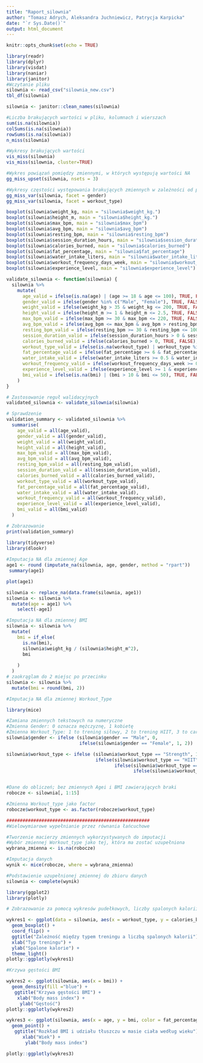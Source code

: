 ```yaml
---
title: "Raport_silownia"
author: "Tomasz Adrych, Aleksandra Juchniewicz, Patrycja Karpicka"
date: "`r Sys.Date()`"
output: html_document
---
```


```r
knitr::opts_chunk$set(echo = TRUE)
```

```r
library(readr)
library(dplyr)
library(visdat)
library(naniar)
library(janitor)
#Wczytanie pliku
silownia <- read_csv("silownia_new.csv")
tbl_df(silownia)

silownia <- janitor::clean_names(silownia)

#Liczba brakujących wartości w pliku, kolumnach i wierszach
sum(is.na(silownia))
colSums(is.na(silownia))
rowSums(is.na(silownia))
n_miss(silownia)

#Wykresy brakujących wartości 
vis_miss(silownia)
vis_miss(silownia, cluster=TRUE)

#Wykres powiązań pomiędzy zmiennymi, w których występują wartości NA 
gg_miss_upset(silownia, nsets = 3)

#Wykresy częstości występowania brakujących zmiennych w zależności od płci i rodzaju ćwiczeń
gg_miss_var(silownia, facet = gender)
gg_miss_var(silownia, facet = workout_type)

```

```r
boxplot(silownia$weight_kg, main = "silownia$weight_kg.")
boxplot(silownia$height_m, main = "silownia$height_kg.")
boxplot(silownia$max_bpm, main = "silownia$max_bpm")
boxplot(silownia$avg_bpm, main = "silownia$avg_bpm")
boxplot(silownia$resting_bpm, main = "silownia$resting_bpm")
boxplot(silownia$session_duration_hours, main = "silownia$session_duration_hours.")
boxplot(silownia$calories_burned, main = "silownia$calories_burned")
boxplot(silownia$fat_percentage, main = "silownia$fat_percentage")
boxplot(silownia$water_intake_liters, main = "silownia$water_intake_liters.")
boxplot(silownia$workout_frequency_days_week, main = "silownia$workout_frequency_days_week")
boxplot(silownia$experience_level, main = "silownia$experience_level")

```

```r
validate_silownia <- function(silownia) {
  silownia %>%
    mutate(
      age_valid = ifelse(is.na(age) | (age >= 18 & age <= 100), TRUE, FALSE),
      gender_valid = ifelse(gender %in% c("Male", "Female"), TRUE, FALSE),
      weight_valid = ifelse(weight_kg > 35 & weight_kg <= 200, TRUE, FALSE),
      height_valid = ifelse(height_m >= 1 & height_m <= 2.5, TRUE, FALSE),
      max_bpm_valid = ifelse(max_bpm >= 30 & max_bpm <= 220, TRUE, FALSE),
      avg_bpm_valid = ifelse(avg_bpm <= max_bpm & avg_bpm > resting_bpm, TRUE, FALSE),
      resting_bpm_valid = ifelse(resting_bpm >= 30 & resting_bpm <= 100, TRUE, FALSE),
      session_duration_valid = ifelse(session_duration_hours > 0 & session_duration_hours <= 12, TRUE, FALSE),
      calories_burned_valid = ifelse(calories_burned > 0, TRUE, FALSE),
      workout_type_valid = ifelse(is.na(workout_type) | workout_type %in% c("Yoga", "Cardio", "Strength", "HIIT"), TRUE, FALSE),
      fat_percentage_valid = ifelse(fat_percentage >= 6 & fat_percentage <= 100, TRUE, FALSE),
      water_intake_valid = ifelse(water_intake_liters >= 0.5 & water_intake_liters <= 5, TRUE, FALSE),
      workout_frequency_valid = ifelse(workout_frequency_days_week >= 0 & workout_frequency_days_week <= 7, TRUE, FALSE),
      experience_level_valid = ifelse(experience_level >= 1 & experience_level <= 3, TRUE, FALSE),
      bmi_valid = ifelse(is.na(bmi) | (bmi > 10 & bmi <= 50), TRUE, FALSE)
    )
}

# Zastosowanie reguł walidacyjnych
validated_silownia <- validate_silownia(silownia)

# Sprawdzenie 
validation_summary <- validated_silownia %>%
  summarise(
    age_valid = all(age_valid),
    gender_valid = all(gender_valid),
    weight_valid = all(weight_valid),
    height_valid = all(height_valid),
    max_bpm_valid = all(max_bpm_valid),
    avg_bpm_valid = all(avg_bpm_valid),
    resting_bpm_valid = all(resting_bpm_valid),
    session_duration_valid = all(session_duration_valid),
    calories_burned_valid = all(calories_burned_valid),
    workout_type_valid = all(workout_type_valid),
    fat_percentage_valid = all(fat_percentage_valid),
    water_intake_valid = all(water_intake_valid),
    workout_frequency_valid = all(workout_frequency_valid),
    experience_level_valid = all(experience_level_valid),
    bmi_valid = all(bmi_valid)
  )

# Zobrazowanie 
print(validation_summary)


```

```r
library(tidyverse)
library(dlookr)
 
#Imputacja NA dla zmiennej Age
age1 <- round (imputate_na(silownia, age, gender, method = "rpart"))
 summary(age1)

plot(age1)

silownia <- replace_na(data.frame(silownia, age1))
silownia <- silownia %>% 
  mutate(age = age1) %>%
    select(-age1)

#Imputacja NA dla zmiennej BMI
silownia <- silownia %>%
  mutate(
    bmi = if_else(
      is.na(bmi),                                                
      silownia$weight_kg / (silownia$height_m^2),        
      bmi                                                        
      
    )
  )
# zaokrąglam do 2 miejsc po przecinku 
silownia <- silownia %>%
  mutate(bmi = round(bmi, 2))

#Imputacja NA dla zmiennej Workout_Type

library(mice)

#Zamiana zmiennych tekstowych na numeryczne 
#Zmienna Gender: 0 oznacza mężczyznę, 1 kobietę
#Zmienna Workout_Type: 1 to trening siłowy, 2 to trening HIIT, 3 to cardio, a 4 oznacza yogę
silownia$gender <- ifelse (silownia$gender == "Male", 0, 
                           ifelse(silownia$gender == "Female", 1, 2))

silownia$workout_type <- ifelse (silownia$workout_type == "Strength", 1, 
                                 ifelse(silownia$workout_type == "HIIT", 2, 
                                        ifelse(silownia$workout_type == "Cardio", 3,
                                               ifelse(silownia$workout_type == "Yoga", 4, 5))))


#Dane do obliczeń; bez zmiennych Agei i BMI zawierających braki
robocze <- silownia[, 1:15]

#Zmienna Workout_type jako factor
robocze$workout_type <- as.factor(robocze$workout_type)

#####################################################
#Wielowymiarowe wypełnianie przez równania łańcuchowe 

#Tworzenie macierzy zmiennych wykorzystywanych do imputacji
#Wybór zmiennej Workout_type jako tej, która ma zostać uzupełniona
wybrana_zmienna <- is.na(robocze)

#Imputacja danych
wynik <- mice(robocze, where = wybrana_zmienna)

#Podstawienie uzupełnionej zmiennej do zbioru danych
silownia <- complete(wynik)

```

```r
library(ggplot2)
library(plotly)

# Zobrazowanie za pomocą wykresów pudełkowych, liczby spalonych kalorii w zależności od wykonywanego treningu

wykres1 <- ggplot(data = silownia, aes(x = workout_type, y = calories_burned)) +
  geom_boxplot() +
  coord_flip() +
  ggtitle("Zależność między typem treningu a liczbą spalonych kalorii") +
  xlab("Typ treningu") +
  ylab("Spalone kalorie") +
  theme_light()
plotly::ggplotly(wykres1)

#Krzywa gęstości BMI 

wykres2 <- ggplot(silownia, aes(x = bmi)) + 
  geom_density(fill ="blue") +
   ggtitle("Krzywa gęstości BMI") +
    xlab("Body mass index") +
     ylab("Gęstość") 
plotly::ggplotly(wykres2)

wykres3 <- ggplot(silownia, aes(x = age, y = bmi, color = fat_percentage )) +
  geom_point() +
   ggtitle("Rozkład BMI i udziału tłuszczu w masie ciała według wieku") +
      xlab("Wiek") +
       ylab("Body mass index") 

plotly::ggplotly(wykres3)
```